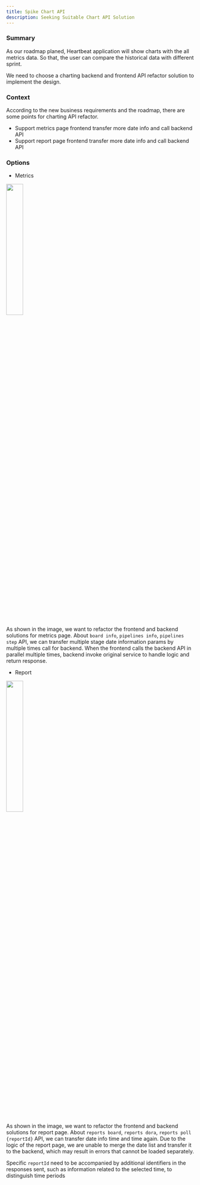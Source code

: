 ```yaml
---
title: Spike Chart API
description: Seeking Suitable Chart API Solution
---
```


### Summary

As our roadmap planed, Heartbeat application will show charts with the all metrics data.
So that, the user can compare the historical data with different sprint.

We need to choose a charting backend and frontend API refactor solution to implement the design.

### Context

According to the new business requirements and the roadmap, there are some points for charting API refactor.

* Support metrics page frontend transfer more date info and call backend API
* Support report page frontend transfer more date info and call backend API

### Options

- Metrics 

<img src="https://cdn.jsdelivr.net/gh/au-heartbeat/data-hosting@main/charting-refactor-image/charting-reports-api.png" width="30%" />

As shown in the image, we want to refactor the frontend and backend solutions for metrics page. About `board info`, `pipelines info`,
`pipelines step` API, we can transfer multiple stage date information params by multiple times call for backend.
When the frontend calls the backend API in parallel multiple times, backend invoke original service to handle logic and return response.


- Report

<img src="https://cdn.jsdelivr.net/gh/au-heartbeat/data-hosting@main/charting-refactor-image/charting-reports-api.png" width="30%" />

As shown in the image, we want to refactor the frontend and backend solutions for report page. About `reports board`, `reports dora`,
`reports poll {reportId}` API, we can transfer date info time and time again. Due to the logic of the report page,
 we are unable to merge the date list and transfer it to the backend, which may result in errors that cannot be loaded separately.
 
Specific `reportId` need to be accompanied by additional identifiers in the responses sent,
 such as information related to the selected time, to distinguish time periods
